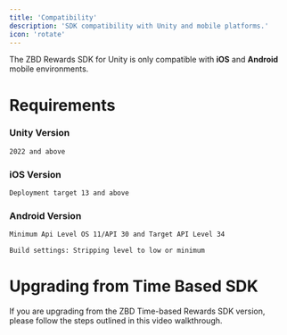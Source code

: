 ```yaml
---
title: 'Compatibility'
description: 'SDK compatibility with Unity and mobile platforms.'
icon: 'rotate'
---
```


The ZBD Rewards SDK for Unity is only compatible with **iOS** and **Android** mobile environments.

# Requirements

### Unity Version

```bash
2022 and above
```

### iOS Version

```bash
Deployment target 13 and above
```

### Android Version

```bash
Minimum Api Level OS 11/API 30 and Target API Level 34

Build settings: Stripping level to low or minimum
```

# Upgrading from Time Based SDK


<Card title="Upgrade Guide" icon="hand-point-up" href="https://www.loom.com/share/dce80d76351f4f5880db3f9819268a3e?sid=eec5455f-7c35-40ef-8a5a-88ba770b34d7" cta="View upgrade walkthrough video">
  If you are upgrading from the ZBD Time-based Rewards SDK version, please follow the steps outlined in this video walkthrough.
</Card>